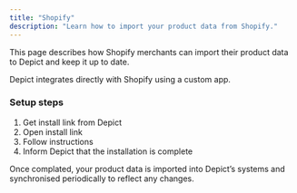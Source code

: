 ```yaml
---
title: "Shopify"
description: "Learn how to import your product data from Shopify."
---
```


This page describes how Shopify merchants can import their product data to Depict and keep it up to date.

Depict integrates directly with Shopify using a custom app.


### Setup steps

1. Get install link from Depict
2. Open install link
3. Follow instructions
4. Inform Depict that the installation is complete

Once complated, your product data is imported into Depict’s systems and synchronised periodically to reflect any changes.
